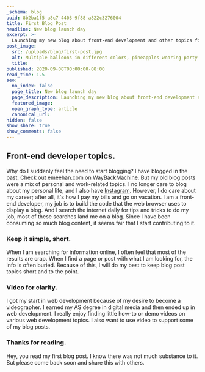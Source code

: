 ```yaml
---
_schema: blog
uuid: 8b2ba1f5-a8c7-4403-9f88-a822c3276004
title: First Blog Post
headline: New blog launch day
excerpt: >-
  Launching my new blog about front-end development and other topics for developers and website publishers.
post_image:
  src: /uploads/blog/first-post.jpg
  alt: Multiple balloons in different colors, pineapples wearing party hats, and sunglasses.
  title:
published: 2020-09-08T00:00:00-08:00
read_time: 1.5
seo:
  no_index: false
  page_title: New blog launch day
  page_description: Launching my new blog about front-end development and other topics for developers and website publishers.
  featured_image:
  open_graph_type: article
  canonical_url:
hidden: false
show_share: true
show_comments: false
---
```

## Front-end developer topics.

Why do I suddenly feel the need to start blogging? I have blogged in the past. [Check out emeehan.com on WayBackMachine.](https://web.archive.org/web/20070910062136/http://www.emeehan.com:80/) But my old blog posts were a mix of personal and work-related topics. I no longer care to blog about my personal life, and I also have [Instagram](https://www.instagram.com/edmeehan/). However, I do care about my career; after all, it's how I pay my bills and go on vacation. I am a front-end developer, my job is to build the code that the web browser uses to display a blog. And I search the internet daily for tips and tricks to do my job, most of these searches land me on a blog. Since I have been consuming so much blog content, it seems fair that I start contributing to it.

### Keep it simple, short.

When I am searching for information online, I often feel that most of the results are crap. When I find a page or post with what I am looking for, the info is often buried. Because of this, I will do my best to keep blog post topics short and to the point.

### Video for clarity.

I got my start in web development because of my desire to become a videographer. I earned my AS degree in digital media and then ended up in web development. I really enjoy finding little how-to or demo videos on various web development topics. I also want to use video to support some of my blog posts.

### Thanks for reading.

Hey, you read my first blog post. I know there was not much substance to it. But please come back soon and share this with others.